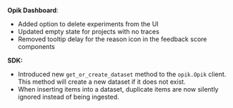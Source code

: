 **Opik Dashboard**:

- Added option to delete experiments from the UI
- Updated empty state for projects with no traces
- Removed tooltip delay for the reason icon in the feedback score components

**SDK:**

- Introduced new `get_or_create_dataset` method to the `opik.Opik` client. This method will create a new dataset if it does not exist.
- When inserting items into a dataset, duplicate items are now silently ignored instead of being ingested.
